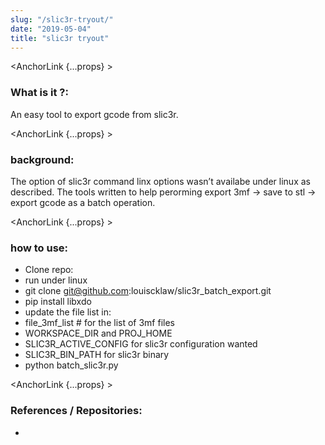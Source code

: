 ```yaml
---
slug: "/slic3r-tryout/"
date: "2019-05-04"
title: "slic3r tryout"
---
```


<HeaderImage src="/slic3r_thimbnail.png" />

<AnchorLink {...props} ><h3>What is it ?:</h3></AnchorLink>

An easy tool to export gcode from slic3r.

<AnchorLink {...props} ><h3>background:</h3></AnchorLink>

The option of slic3r command linx options wasn’t availabe under linux as described. The tools written to help perorming export 3mf -> save to stl -> export gcode as a batch operation.

<AnchorLink {...props} ><h3>how to use:</h3></AnchorLink>

- Clone repo:
- run under linux
- git clone git@github.com:louiscklaw/slic3r_batch_export.git
- pip install libxdo
- update the file list in:
- file_3mf_list # for the list of 3mf files
- WORKSPACE_DIR and PROJ_HOME
- SLIC3R_ACTIVE_CONFIG for slic3r configuration wanted
- SLIC3R_BIN_PATH for slic3r binary
- python batch_slic3r.py

<AnchorLink {...props} ><h3>References / Repositories:</h3></AnchorLink>

- <GithubLink repo_fullname="louiscklaw/slic3r_batch_export" />
